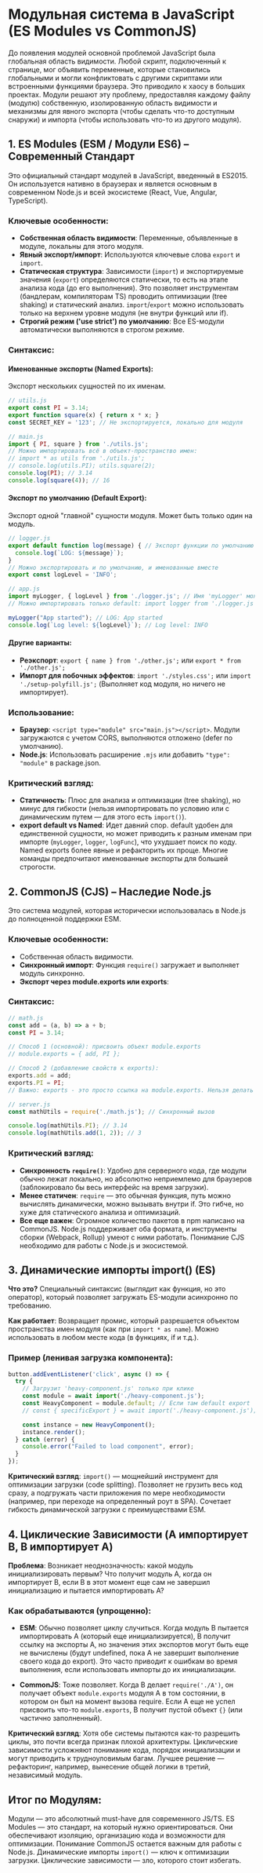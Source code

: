 # Модульная система в JavaScript (ES Modules vs CommonJS)

До появления модулей основной проблемой JavaScript была глобальная область видимости. Любой скрипт, подключенный к странице, мог объявить переменные, которые становились глобальными и могли конфликтовать с другими скриптами или встроенными функциями браузера. Это приводило к хаосу в больших проектах. Модули решают эту проблему, предоставляя каждому файлу (модулю) собственную, изолированную область видимости и механизмы для явного экспорта (чтобы сделать что-то доступным снаружи) и импорта (чтобы использовать что-то из другого модуля).

## 1. ES Modules (ESM / Модули ES6) – Современный Стандарт

Это официальный стандарт модулей в JavaScript, введенный в ES2015. Он используется нативно в браузерах и является основным в современном Node.js и всей экосистеме (React, Vue, Angular, TypeScript).

### Ключевые особенности:

- **Собственная область видимости**: Переменные, объявленные в модуле, локальны для этого модуля.
- **Явный экспорт/импорт**: Используются ключевые слова `export` и `import`.
- **Статическая структура**: Зависимости (`import`) и экспортируемые значения (`export`) определяются статически, то есть на этапе анализа кода (до его выполнения). Это позволяет инструментам (бандлерам, компиляторам TS) проводить оптимизации (tree shaking) и статический анализ. `import`/`export` можно использовать только на верхнем уровне модуля (не внутри функций или if).
- **Строгий режим ('use strict') по умолчанию**: Все ES-модули автоматически выполняются в строгом режиме.

### Синтаксис:

#### Именованные экспорты (Named Exports):
Экспорт нескольких сущностей по их именам.

```javascript
// utils.js
export const PI = 3.14;
export function square(x) { return x * x; }
const SECRET_KEY = '123'; // Не экспортируется, локально для модуля
```

```javascript
// main.js
import { PI, square } from './utils.js';
// Можно импортировать всё в объект-пространство имен:
// import * as utils from './utils.js';
// console.log(utils.PI); utils.square(2);
console.log(PI); // 3.14
console.log(square(4)); // 16
```

#### Экспорт по умолчанию (Default Export):
Экспорт одной "главной" сущности модуля. Может быть только один на модуль.

```javascript
// logger.js
export default function log(message) { // Экспорт функции по умолчанию
  console.log(`LOG: ${message}`);
}
// Можно экспортировать и по умолчанию, и именованные вместе
export const logLevel = 'INFO';
```

```javascript
// app.js
import myLogger, { logLevel } from './logger.js'; // Имя 'myLogger' может быть любым
// Можно импортировать только default: import logger from './logger.js';

myLogger("App started"); // LOG: App started
console.log(`Log level: ${logLevel}`); // Log level: INFO
```

#### Другие варианты:
- **Реэкспорт**: `export { name } from './other.js';` или `export * from './other.js';`
- **Импорт для побочных эффектов**: `import './styles.css';` или `import './setup-polyfill.js';` (Выполняет код модуля, но ничего не импортирует).

### Использование:
- **Браузер**: `<script type="module" src="main.js"></script>`. Модули загружаются с учетом CORS, выполняются отложено (defer по умолчанию).
- **Node.js**: Использовать расширение `.mjs` или добавить `"type": "module"` в package.json.

### Критический взгляд:
- **Статичность**: Плюс для анализа и оптимизации (tree shaking), но минус для гибкости (нельзя импортировать по условию или с динамическим путем — для этого есть `import()`).
- **export default vs Named**: Идет давний спор. default удобен для единственной сущности, но может приводить к разным именам при импорте (`myLogger`, `logger`, `logFunc`), что ухудшает поиск по коду. Named exports более явные и рефакторить их проще. Многие команды предпочитают именованные экспорты для большей строгости.

## 2. CommonJS (CJS) – Наследие Node.js

Это система модулей, которая исторически использовалась в Node.js до полноценной поддержки ESM.

### Ключевые особенности:
- Собственная область видимости.
- **Синхронный импорт**: Функция `require()` загружает и выполняет модуль синхронно.
- **Экспорт через module.exports или exports**:

### Синтаксис:

```javascript
// math.js
const add = (a, b) => a + b;
const PI = 3.14;

// Способ 1 (основной): присвоить объект module.exports
// module.exports = { add, PI };

// Способ 2 (добавление свойств к exports):
exports.add = add;
exports.PI = PI;
// Важно: exports - это просто ссылка на module.exports. Нельзя делать `exports = ...`
```

```javascript
// server.js
const mathUtils = require('./math.js'); // Синхронный вызов

console.log(mathUtils.PI); // 3.14
console.log(mathUtils.add(1, 2)); // 3
```

### Критический взгляд:
- **Синхронность `require()`**: Удобно для серверного кода, где модули обычно лежат локально, но абсолютно неприемлемо для браузеров (заблокировало бы весь интерфейс на время загрузки).
- **Менее статичен**: `require` — это обычная функция, путь можно вычислять динамически, можно вызывать внутри if. Это гибче, но хуже для статического анализа и оптимизаций.
- **Все еще важен**: Огромное количество пакетов в npm написано на CommonJS. Node.js поддерживает оба формата, и инструменты сборки (Webpack, Rollup) умеют с ними работать. Понимание CJS необходимо для работы с Node.js и экосистемой.

## 3. Динамические импорты import() (ES)

**Что это?** Специальный синтаксис (выглядит как функция, но это оператор), который позволяет загружать ES-модули асинхронно по требованию.

**Как работает**: Возвращает промис, который разрешается объектом пространства имен модуля (как при `import * as name`). Можно использовать в любом месте кода (в функциях, if и т.д.).

### Пример (ленивая загрузка компонента):

```javascript
button.addEventListener('click', async () => {
  try {
    // Загрузит 'heavy-component.js' только при клике
    const module = await import('./heavy-component.js');
    const HeavyComponent = module.default; // Если там default export
    // const { specificExport } = await import('./heavy-component.js'); // Именованный

    const instance = new HeavyComponent();
    instance.render();
  } catch (error) {
    console.error("Failed to load component", error);
  }
});
```

**Критический взгляд**: `import()` — мощнейший инструмент для оптимизации загрузки (code splitting). Позволяет не грузить весь код сразу, а подгружать части приложения по мере необходимости (например, при переходе на определенный роут в SPA). Сочетает гибкость динамической загрузки с преимуществами ESM.

## 4. Циклические Зависимости (A импортирует B, B импортирует A)

**Проблема**: Возникает неоднозначность: какой модуль инициализировать первым? Что получит модуль A, когда он импортирует B, если B в этот момент еще сам не завершил инициализацию и пытается импортировать A?

### Как обрабатываются (упрощенно):

- **ESM**: Обычно позволяет циклу случиться. Когда модуль B пытается импортировать A (который еще инициализируется), B получит ссылку на экспорты A, но значения этих экспортов могут быть еще не вычислены (будут undefined, пока A не завершит выполнение своего кода до export). Это часто приводит к ошибкам во время выполнения, если использовать импорты до их инициализации.

- **CommonJS**: Тоже позволяет. Когда B делает `require('./A')`, он получает объект `module.exports` модуля A в том состоянии, в котором он был на момент вызова require. Если A еще не успел присвоить что-то `module.exports`, B получит пустой объект `{}` (или частично заполненный).

**Критический взгляд**: Хотя обе системы пытаются как-то разрешить циклы, это почти всегда признак плохой архитектуры. Циклические зависимости усложняют понимание кода, порядок инициализации и могут приводить к трудноуловимым багам. Лучшее решение — рефакторинг, например, вынесение общей логики в третий, независимый модуль.

## Итог по Модулям:

Модули — это абсолютный must-have для современного JS/TS. ES Modules — это стандарт, на который нужно ориентироваться. Они обеспечивают изоляцию, организацию кода и возможности для оптимизации. Понимание CommonJS остается важным для работы с Node.js. Динамические импорты `import()` — ключ к оптимизации загрузки. Циклические зависимости — зло, которого стоит избегать.

